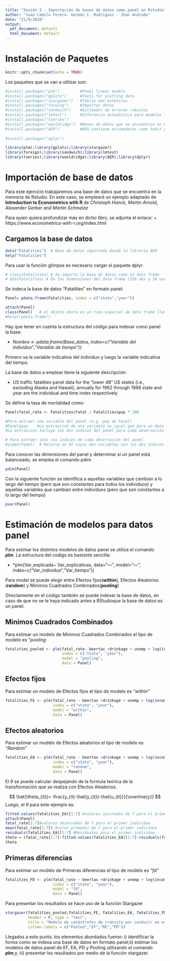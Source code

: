 ```yaml
---
title: "Sesión 3 - Importación de bases de datos como panel en Rstudio"
author: "Juan Camilo Forero- Germán C. Rodriguez - Jhan Andrade"
date: "21/9/2020"
output:
  pdf_document: default
  html_document: default
---
```


# Instalación de Paquetes 

```r
knitr::opts_chunk$set(echo = TRUE)
```


Los paquetes que se van a utilizar son:
```r
#install.packages("plm")         #Panel linear models 
#install.packages("gplots")      #Tools for plotting data 
#install.packages("stargazer")   #Tablas más estéticas 
#install.packages("foreing")     #Importar datos 
#install.packages("sandwich")    #Estimador de errores robustos 
#install.packages("lmtest")      #Inferencia estadística para modelos lineales 
#install.packages("tseries")
#install.packages("wooldridge")  #Bases de datos que se encuentran en Wooldridge
#install.packages("AER")         #AER contiene estimadores como tobit y variables instrumentales (IV)
                                   
#install.packages("dplyr")

library(plm);library(gplots);library(stargazer)
library(foreign);library(sandwich);library(lmtest)
library(tseries);library(wooldridge);library(AER);library(dplyr)

```

# Importación de base de datos 

Para este ejercicio trabajaremos una base de datos que se encuentra en la memoria de Rstudio. En este caso, se empleará un ejemplo adaptado de **Introduction to Econometrics with R**  de *Christoph Hanck, Martin Arnold, Alexander Gerber and Martin Schmelze* 

Para quien quiera profundizar más en dicho libro, se adjunta el enlace: 
+ https://www.econometrics-with-r.org/index.html


## Cargamos la base de datos 

```r
data("Fatalities")  # Base de datos importada desde la libreria AER
help("Fatalities") 
```

Para usar la función glimpse es necesario cargar el paquete dplyr.

```r
# class(Fatalities) # Se importa la base de datos como un data frame
# dim(Fatalities) # Da las dimensiones del data frame (336 obs y 34 variables)

```

Se indeca la base de datos "Fatalities" en formato panel: 
```r
Panel= pdata.frame(Fatalities, index = c("state","year"))

attach(Panel)
class(Panel)   # el objeto ahora es un tipo especial de data frame llamado pdata.frame
#help("pdata.frame")
```
Hay que tener en cuenta la estructura del código para indexar como panel la base: 

+ *Nombre <- pdata.frame(Base_datos, index=c("Variable del individuo","Variable de tiempo"))*

Primero va la variable indicativa del individuo y luego la variable indicativa del tiempo. 

La base de datos a emplear tiene la siguiente descripción: 

+ US traffic fatalities panel data for the "lower 48" US states (i.e., excluding Alaska and Hawaii), annually for 1982 through 1988 state and year are the individual and time index respectively

Se define la tasa de mortalidad como:
```r
Panel$fatal_rate <- Fatalities$fatal / Fatalities$pop * 100
```
```r
#Para extraer una variable del panel (e.g. pop de Panel)
#Panel$pop    #La extracción de una variable es igual que para un data frame normal 
#La extracción incluye los dos indices del panel para cada observación              

# Para extraer solo los indices de cada observación del panel 
#index(Panel)  # Retorna un df cuyas dos variables son los dos índices

```

Para conocer las dimensiones del panel y determinar si un panel está balanceado, se emplea el comando pdim
```r
pdim(Panel)
```

Con la siguiente función se identifica a aquellas variables que cambian a lo largo del tiempo (pero que son constantes para todos los individuos) y aquellas variables que cambian entre individuos (pero que son constantes a lo largo del tiempo)

```r
pvar(Panel)
```

# Estimación de modelos para datos panel 

Para estimar los distintos modelos de datos panel se utiliza el comando ***plm***. La estructura del codigo es bastante sencilla: 

+ *plm(Var_explicada~ Var_explicativas, data="---", model="---", index=c("Var_individuo","Var_tiempo"))

Para *model* se puede elegir entre Efectos fijos(**within**), Efectos Aleatorios (**random**) y Mínimos Cuadrados Combinados(**pooling**)
    
Directamente en el código también se puede indexar la base de datos, en caso de que no se le haya indicado antes a RStudioque la base de datos es un panel. 
    
## Minimos Cuadrados Combinados 
Para estimar un modelo de Mínimos Cuadrados Combinados el tipo de modelo es *"pooling*
```r
fatalities_pooled <- plm(fatal_rate~ beertax +drinkage + unemp + log(income), 
                         index = c("state", "year"),
                         model = "pooling",
                         data = Panel)


```


## Efectos fijos 
Para estimar un modelo de Efectos fijos el tipo de modelo es *"within"*
```r
fatalities_FE <- plm(fatal_rate ~ beertax +drinkage + unemp + log(income), 
                     index = c("state", "year"),
                     model = "within",
                     data = Panel)

```

## Efectos aleatorios
Para estimar un modelo de Efectos aleatorios el tipo de modelo es *"Random"* 

```r
fatalities_EA <- plm(fatal_rate ~ beertax +drinkage + unemp + log(income), 
                     index = c("state", "year"),
                     model = "random",
                     data = Panel)

```

El $\theta$ se puede calcular despejando de la formula teórica de la transformación que se realiza con Efectos Aleatorios. 

$$ \hat{\theta_{it}}= \frac{y_{it}-\hat{y_{it}}-\hat{u_{it}}}{\overline{y}}  $$
Luego, el $\theta$ para este ejemplo es: 
```r
fitted.values(fatalities_EA)[1:7] #valores ajustados de Y para el primer individuo
attach(Panel)
fatal_rate[1:7]#valores observados de Y para el primer individuo
mean(fatal_rate[1:7]) #valor promedio de Y para el primer individuo
residuals(fatalities_EA)[1:7] #Residuales para el primer individuo
theta = (fatal_rate[1:7]-fitted.values(fatalities_EA)[1:7]-residuals(fatalities_EA)[1:7])/mean(fatal_rate[1:7])
theta

```

## Primeras diferencias
Para estimar un modelo de Primeras diferencias el tipo de modelo es *"fd"* 

```r
fatalities_FD <- plm(fatal_rate ~ beertax +drinkage + unemp + log(income), 
                     index = c("state", "year"),
                     model = "fd",
                     data = Panel)
```

Para presentar los resultados se hace uso de la función Stargazer
```r
stargazer(fatalities_pooled,fatalities_FE, fatalities_EA, fatalities_FD, digits = 3,
          header = F, type = "text", 
          title = "Modelo de catástrofes de tránsito por conducir en estado de ebriedad", 
          column.labels = c("Pooled","EF","RE","PD"))

```

Llegados a este punto, los elementos abordados fueron: i) identificar la forma como se indexa una base de datos en formato panel;ii) estimar los modelos de datos panel de EF, EA, PD y Pooling utilizando el comando ***plm***;y, iii) presentar los resultados por medio de la función stargazer.

 